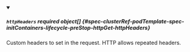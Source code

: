 


<details className="config-field" data-expandable="true" open>
<summary>

##### `httpHeaders` <span className="config-field-required" data-required="false">required</span> <span className="config-field-type">object[]</span> <span className="config-field-default"></span> <span className="config-field-enum"></span> {#spec-clusterRef-podTemplate-spec-initContainers-lifecycle-preStop-httpGet-httpHeaders}

Custom headers to set in the request. HTTP allows repeated headers.

</summary>

<PartialHttpHeadersreference />


</details>
